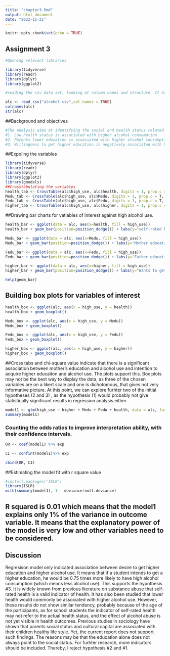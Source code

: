 ```yaml
---
title: "chapter3.Rmd"
output: html_document
date: "2022-11-21"
---
```


```r
knitr::opts_chunk$set(echo = TRUE)
```
## Assignment 3 

```r
#Opening relevant libraries

library(tidyverse)
library(readr)
library(dplyr)
library(ggplot2)
```
```r
#reading the csv data set, looking at column names and structure. It has 35 variables and 370 rows. This dataset present merged results of questionnaire of two Portuguese schools on student achievement in math and Portuguese language class and alcohol consumption in secondary education. The data attributes include student grades, demographic, social and school related features and it was collected by using school reports and questionnaires. More on the dataset from: https://archive.ics.uci.edu/ml/datasets/Student+Performance

alc <- read_csv("alcohol.csv",col_names = TRUE)
colnames(alc)
str(alc)
```
##Background and objectives
```r
#The analysis aims at identifying the social and health status related reasons behind the high alcohol consumption among students. This report will estimate #a logistic regression model for alcohol consumption as dependent variable and health status, parents education, as well as the desire to take higher #education. Therefore the hypotheses are:
#1. Low health status is associated with higher alcohol consumption
#2. Parents lower education is associated with higher alcohol consumption
#3. Willingness to get higher education is negatively associated with higher alcohol consumption

```


##Expoling the variables
```r

library(tidyverse)
library(readr)
library(dplyr)
library(ggplot2)
library(gmodels)
##Crosstabulating the variables
health_tab <- CrossTable(alc$high_use, alc$health, digits = 1, prop.c = T, chisq = T)
Medu_tab <- CrossTable(alc$high_use, alc$Medu, digits = 1, prop.c = T, chisq = T)
Fedu_tab <- CrossTable(alc$high_use, alc$Fedu, digits = 1, prop.c = T, chisq = T)
higher_tab <- CrossTable(alc$high_use, alc$higher, digits = 1, prop.c = T, chisq = T)

```
##Drawing bar charts for vatiables of interest against high alcohol use.
```r
health_bar <- ggplot(data = alc, aes(x=health, fill = high_use))
health_bar + geom_bar(position=position_dodge()) + labs(y="self-rated health")

Medu_bar <- ggplot(data = alc, aes(x=Medu, fill = high_use))
Medu_bar + geom_bar(position=position_dodge()) + labs(y="Mother education")

Fedu_bar <- ggplot(data = alc, aes(x=Fedu, fill = high_use))
Fedu_bar + geom_bar(position=position_dodge()) + labs(y="Father education")

higher_bar <- ggplot(data = alc, aes(x=higher, fill = high_use))
higher_bar + geom_bar(position=position_dodge()) + labs(y="Wants to get higher degree")

help(geom_bar)


```
## Building box plots for variables of interest
```r


health_box <- ggplot(alc, aes(x = high_use, y = health))
health_box + geom_boxplot()

Medu_box <- ggplot(alc, aes(x = high_use, y = Medu))
Medu_box + geom_boxplot()

Fedu_box <- ggplot(alc, aes(x = high_use, y = Fedu))
Fedu_box + geom_boxplot()

higher_box <- ggplot(alc, aes(x = high_use, y = higher))
higher_box + geom_boxplot()

```
##Cross tabs and chi-square value indicate that there is a significant association between mother's education and alcohol use and intention to acquire higher educaiton and alcohol use. The plots support this. Box plots may not be the best way to display the data, as three of the chosen variables are on a likert scale and one is dichotomous, that gives not very informative picture. At this point, we can explore furhter two of the initial hypotheses (2 and 3) , as the hypothesis (1) would probably not give statistically significant results in regression analysis either.

```r
model1 <- glm(high_use ~ higher + Medu + Fedu + health, data = alc, family = "binomial")
summary(model1)
```

### Counting the odds ratios to improve interpretation ability, with their confidence intervals.
```r

OR <- coef(model1) %>% exp

CI <- confint(model1)%>% exp

cbind(OR, CI) 

```
##Estimating the model fit with r square value
```r
#install.packages('ISLR')
library(ISLR)
with(summary(model1), 1 - deviance/null.deviance)

```
## R squared is 0.01 which means that the model1 explains only 1% of the variance in outcome variable. It means that the explanatory power of the model is very low and other variables need to be considered.

## Discussion
Regresison model only indicated association between desire to get higher education and higher alcohol use. It means that if a student intends to get a higher education, he would be 0.75 times more likely to have high alcohol consumption (which means less alcohol use). This supports the hypothesis #3.
It is widely known from previous literature on substance abuse that self-rated health is a valid indicator of health. It has also been studied that lower health would commonly be associated with higher alcohol use. However, these results do not show similar tendency, probably because of the age of the participants, as for school students the indicator of self-rated health may not refer to the actual health status, and the effect of alcohol abuse is not yet visible in health outcomes. Previous studies in sociology have shown that parents social status and cultural capital are associated with their children healthy life style. Yet, the current report does not support such findings. The reasons may be that the education alone does not always point to the social status. For furhter research, more indicators should be included. Thereby, I reject hypothesis #2 and #1.

